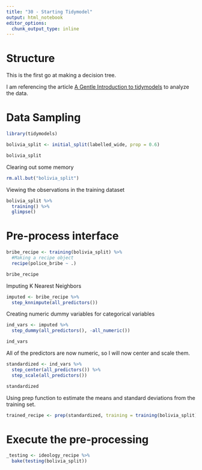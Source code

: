 ```yaml
---
title: "30 - Starting Tidymodel"
output: html_notebook
editor_options: 
  chunk_output_type: inline
---
```


# Structure
This is the first go at making a decision tree.

I am referencing the article [A Gentle Introduction to tidymodels](https://rviews.rstudio.com/2019/06/19/a-gentle-intro-to-tidymodels/) to analyze the data.

# Data Sampling
```r
library(tidymodels)
```

```r
bolivia_split <- initial_split(labelled_wide, prop = 0.6)

bolivia_split
```

Clearing out some memory
```r
rm.all.but("bolivia_split")
```


Viewing the observations in the training dataset
```r
bolivia_split %>% 
  training() %>% 
  glimpse()
```

# Pre-process interface
```r
bribe_recipe <- training(bolivia_split) %>% 
  #Making a recipe object
  recipe(police_bribe ~ .) 

bribe_recipe
```

Imputing K Nearest Neighbors
```r
imputed <- bribe_recipe %>% 
  step_knnimpute(all_predictors())
```

Creating numeric dummy variables for categorical variables
```r
ind_vars <- imputed %>% 
  step_dummy(all_predictors(), -all_numeric())

ind_vars
```

All of the predictors are now numeric, so I will now center and scale them.
```r
standardized <- ind_vars %>% 
  step_center(all_predictors()) %>% 
  step_scale(all_predictors())

standardized
```

Using prep function to estimate the means and standard deviations from the training set.
```r
trained_recipe <- prep(standardized, training = training(bolivia_split))
```


# Execute the pre-processing
```r
_testing <- ideology_recipe %>% 
  bake(testing(bolivia_split))
```



